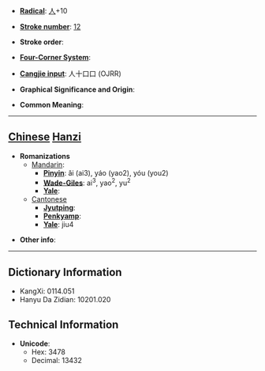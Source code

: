 * '''[[Wiktionary:Chinese radical index| Radical]]''': [[Wiktionary:Chinese radical index 人|人]]+10

* '''[[Wiktionary:Chinese total strokes index|Stroke number]]''': [[Wiktionary:Chinese total strokes index 12|12]]

* '''Stroke order''': 

* '''[[Wiktionary:Chinese four corner index|Four-Corner System]]''': 

* '''[[Wiktionary:Chinese Cangjie index|Cangjie input]]''': 人十口口 (OJRR)

* '''Graphical Significance and Origin''': 

* '''Common Meaning''': 

----

== [[Chinese]] [[Hanzi]] ==

* '''Romanizations'''
** [[Mandarin]]:
*** '''[[Pinyin]]''': ǎi (ai3), yáo (yao2), yóu (you2)
*** '''[[Wade-Giles]]''': ai<sup>3</sup>, yao<sup>2</sup>, yu<sup>2</sup>
*** '''[[Yale]]''': 
**[[Cantonese]]
***'''[[Jyutping]]''':
***'''[[Penkyamp]]''': 
***'''[[Yale]]''': jiu4

* '''Other info''': 

----

== Dictionary Information ==

* KangXi: 0114.051
* Hanyu Da Zidian: 10201.020

== Technical Information ==

* '''Unicode''':
** Hex: 3478
** Decimal: 13432
